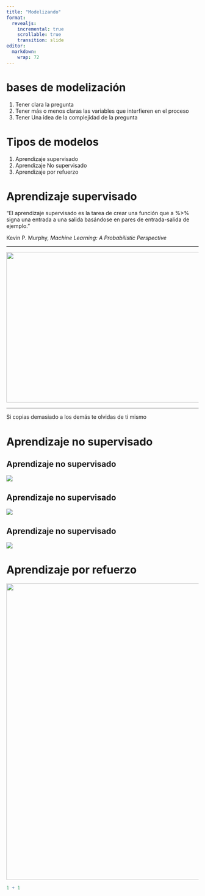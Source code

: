```yaml
---
title: "Modelizando"
format:
  revealjs:
    incremental: true  
    scrollable: true
    transition: slide
editor: 
  markdown: 
    wrap: 72
---
```



# bases de modelización

1.  Tener clara la pregunta
2.  Tener más o menos claras las variables que interfieren en el proceso
3.  Tener Una idea de la complejidad de la pregunta

# Tipos de modelos

1.  Aprendizaje supervisado
2.  Aprendizaje No supervisado
3.  Aprendizaje por refuerzo

# Aprendizaje supervisado

"El aprendizaje supervisado es la tarea de crear una función que a %\>% signa una entrada a una salida basándose en pares de entrada-salida de ejemplo."

Kevin P. Murphy, *Machine Learning: A Probabilistic Perspective*

------------------------------------------------------------------------

![](Imagenes/monos_empresas.jpg){width="697" height="395"}

------------------------------------------------------------------------

Si copias demasiado a los demás te olvidas de ti mismo

# Aprendizaje no supervisado

## Aprendizaje no supervisado

![](Imagenes/target.png)

## Aprendizaje no supervisado

![](Imagenes/tickets_compra_embarazo.png)

## Aprendizaje no supervisado

![](Imagenes/tickets_compra_dinero.png)

# Aprendizaje por refuerzo

![](Imagenes/mario_models.jpg){width="778"}

```r
1 + 1
```
